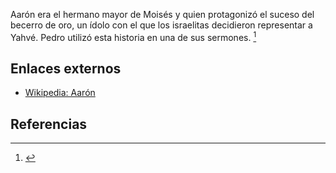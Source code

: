 Aarón era el hermano mayor de Moisés y quien protagonizó el suceso del becerro de oro, un ídolo con el que los israelitas decidieron representar a Yahvé. Pedro utilizó esta historia en una de sus sermones. <ref name="n0">{{lib|LU|146|1|1}}</ref> 

== Enlaces externos ==

* [https://es.wikipedia.org/wiki/Aarón Wikipedia: Aarón]


== Referencias ==

<references/>

